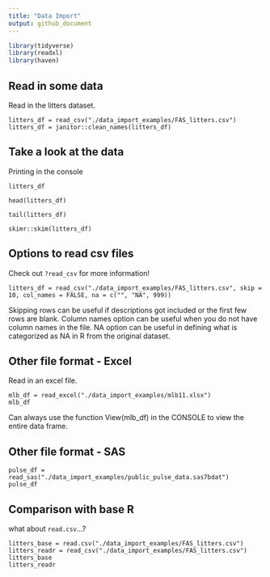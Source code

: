 ```yaml
---
title: "Data Import"
output: github_document
---
```


```r
library(tidyverse)
library(readxl)
library(haven)
```

## Read in some data

Read in the litters dataset.

```{r_read)csv}
litters_df = read_csv("./data_import_examples/FAS_litters.csv")
litters_df = janitor::clean_names(litters_df)
```


## Take a look at the data

Printing in the console

```r_print_df
litters_df
```

```r_head_df
head(litters_df)
```

```r_tail_df
tail(litters_df)
```

```r_skimr_skim_df
skimr::skim(litters_df)
```

## Options to read csv files

Check out `?read_csv` for more information!

```r_read_csv_options
litters_df = read_csv("./data_import_examples/FAS_litters.csv", skip = 10, col_names = FALSE, na = c("", "NA", 999))
```
Skipping rows can be useful if descriptions got included or the first few rows are blank.
Column names option can be useful when you do not have column names in the file. 
NA option can be useful in defining what is categorized as NA in R from the original dataset.

## Other file format - Excel

Read in an excel file.

```r_Excel_import
mlb_df = read_excel("./data_import_examples/mlb11.xlsx")
mlb_df
```

Can always use the function View(mlb_df) in the CONSOLE to view the entire data frame.

## Other file format - SAS

```r_SAS_import
pulse_df = read_sas("./data_import_examples/public_pulse_data.sas7bdat")
pulse_df
```

## Comparison with base R

what about `read.csv`...?

```r_read.csv
litters_base = read.csv("./data_import_examples/FAS_litters.csv")
litters_readr = read_csv("./data_import_examples/FAS_litters.csv")
litters_base
litters_readr
```


